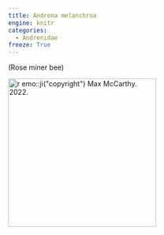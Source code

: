 ```yaml
---
title: Andrena melanchroa
engine: knitr
categories:
  - Andrenidae
freeze: True
---
```

(Rose miner bee)

[![`r emo::ji("copyright")` Max McCarthy. 2022.](/files/no_bee.png){height=300}](https://inaturalist.ca/observations/118931071)
